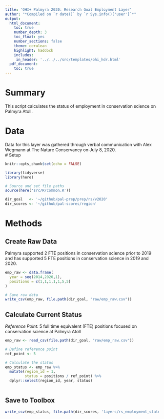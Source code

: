 ```yaml
---
title: 'OHI+ Palmyra 2020: Research Goal Employment Layer'
author: "*Compiled on `r date()` by `r Sys.info()['user']`*"
output: 
  html_document:
    toc: true
    number_depth: 3 
    toc_float: yes
    number_sections: false
    theme: cerulean
    highlight: haddock
    includes: 
     in_header: '../../../src/templates/ohi_hdr.html' 
  pdf_document:
    toc: true
---
```


# Summary

This script calculates the status of employment in conservation science on Palmyra Atoll.             

# Data 

Data for this layer was gathered through verbal communication with Alex Wegmann at The Nature Conservancy on July 8, 2020.         
# Setup

```r
knitr::opts_chunk$set(echo = FALSE)

library(tidyverse)
library(here)

# Source and set file paths
source(here('src/R/common.R'))

dir_goal   <- '~/github/pal-prep/prep/rs/v2020'
dir_scores <- '~/github/pal-scores/region'
```


# Methods

## Create Raw Data

Palmyra supported 2 FTE positions in conservation science prior to 2019 and has supported 5 FTE positions in conservation science in 2019 and 2020.  

```r

emp_raw <- data.frame(
  year = seq(2014,2020,1),
  positions = c(1,1,1,1,1,5,5)
)

# Save raw data 
write_csv(emp_raw, file.path(dir_goal, "raw/emp_raw.csv"))
```

## Calculate Current Status 

*Reference Point:* 5 full time equivalent (FTE) positions focused on conservation science at Palmyra Atoll      

```r

emp_raw <- read_csv(file.path(dir_goal, "raw/emp_raw.csv"))

# Define reference point 
ref_point <- 5

# Calculate the status 
emp_status <- emp_raw %>% 
  mutate(region_id = 1,
         status = positions / ref_point) %>% 
  dplyr::select(region_id, year, status)
  
```

## Save to Toolbox 

```r
write_csv(emp_status, file.path(dir_scores, 'layers/rs_employment_status.csv'))
```

